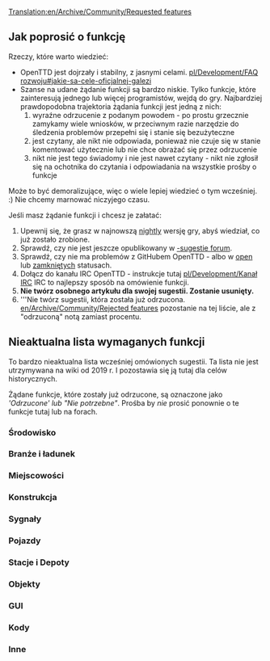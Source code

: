 [[Translation:en/Archive/Community/Requested features]]
 <!--{{outdated}}-->{{pl/Community/Nieaktualizowane}}




==Jak poprosić o funkcję==

Rzeczy, które warto wiedzieć:

* OpenTTD jest dojrzały i stabilny, z jasnymi celami. [[pl/Development/FAQ rozwoju#jakie-sa-cele-oficjalnej-galezi]]
* Szanse na udane żądanie funkcji są bardzo niskie. Tylko funkcje, które zainteresują jednego lub więcej programistów, wejdą do gry. Najbardziej prawdopodobna trajektoria żądania funkcji jest jedną z nich:
*# wyraźne odrzucenie z podanym powodem - po prostu grzecznie zamykamy wiele wniosków, w przeciwnym razie narzędzie do śledzenia problemów przepełni się i stanie się bezużyteczne
*# jest czytany, ale nikt nie odpowiada, ponieważ nie czuje się w stanie komentować użytecznie lub nie chce obrażać się przez odrzucenie
*# nikt nie jest tego świadomy i nie jest nawet czytany - nikt nie zgłosił się na ochotnika do czytania i odpowiadania na wszystkie prośby o funkcje

Może to być demoralizujące, więc o wiele lepiej wiedzieć o tym wcześniej. :) Nie chcemy marnować niczyjego czasu.

Jeśli masz żądanie funkcji i chcesz je załatać:
#Upewnij się, że grasz w najnowszą [[pl/Archive/Community/Wersje nightly|nightly]] wersję gry, abyś wiedział, co już zostało zrobione.
#Sprawdź, czy nie jest jeszcze opublikowany w [http://www.tt-forums.net/viewforum.php?f=32 -sugestie forum].
#Sprawdź, czy nie ma problemów z GitHubem OpenTTD - albo w [https://github.com/OpenTTD/OpenTTD/issues open] lub [https://github.com/OpenTTD/OpenTTD/issues?q=is%3Aissue+is%3Aclosed zamkniętych] statusach.
#Dołącz do kanału IRC OpenTTD - instrukcje tutaj [[pl/Development/Kanał IRC]] IRC to najlepszy sposób na omówienie funkcji.
#'''Nie twórz osobnego artykułu dla swojej sugestii. Zostanie usunięty.'''
#'''Nie twórz sugestii, która została już odrzucona. [[en/Archive/Community/Rejected features]] pozostanie na tej liście, ale z "odrzuconą" notą zamiast procentu.

==Nieaktualna lista wymaganych funkcji==

To bardzo nieaktualna lista wcześniej omówionych sugestii. Ta lista nie jest utrzymywana na wiki od 2019 r. I pozostawia się ją tutaj dla celów historycznych.

Żądane funkcje, które zostały już odrzucone, są oznaczone jako '''Odrzucone'  lub  "Nie potrzebne"''. Prośba by ''nie'' prosić ponownie o te funkcje tutaj lub na forach. 

===Środowisko===
{{en/Community/NewGRF/Rf header}}
{{en/Community/NewGRF/Rf|All Climates World|not needed|36764|Rejected}}
{{en/Community/NewGRF/Rf|Remove Trees|90%|49326|Latest version of patch is r20180}}
{{en/Community/NewGRF/Rf|Trees growth reduced|90%|45502|Latest version of patch is r20180}}
{{en/Community/NewGRF/Rf|Create Realistic Heightmap|50%|33956|Latest version of patch is r13922}}
{{en/Community/NewGRF/Rf|[[pl/Community/NewGRF/Wieczór|Day/Night Cycle]]|not needed|36929|Use [[pl/Manual/NewGRF|NewGRFs]]}}
{{en/Community/NewGRF/Rf|Grass on unused tracks|not needed|32285|Rejected}}
{{en/Community/NewGRF/Rf|Higher mountains in map|100%|40844|In trunk since r27010}}
{{en/Community/NewGRF/Rf|Improved Timetable Management|75%|39276|Latest version of patch is r17628}}
{{en/Community/NewGRF/Rf|Increase terraforming cost|not needed|8252|Use [[pl/Manual/NewGRF|NewGRFs]]}}
{{en/Community/NewGRF/Rf|Larger map sizes|100%|33137|4096x4096 in trunk since r26319, even larger maps are rejected}}
{{en/Community/NewGRF/Rf|More Map Settings (MMS)|50%|39899|Latest version of patch is r14439}}
{{en/Community/NewGRF/Rf|New Title Screen|100%|42044|Title screen is occasionally changed when releasing a new version}}
{{en/Community/NewGRF/Rf|Seasons|not needed|15487|NewGRF variable snowline supported since r9371}}
{{en/Community/NewGRF/Rf|Snow in temperate climate|not needed|24574|Rejected}}
{{en/Community/NewGRF/Rf|Tracking Viewport|75%|43473|Latest version of patch is r20082}}
{{en/Community/NewGRF/Rf|Underwater levels|50%|31576|Visible or not, Latest version of patch is r11127}}
{{en/Community/NewGRF/Rf|Weather|not needed|24574|Rejected}}
{{en/Community/NewGRF/Rf footer}}

===Branże i ładunek===
{{en/Community/NewGRF/Rf header}}
{{en/Community/NewGRF/Rf|Changes to the Original Industries|not needed|37049|Use [[pl/Manual/NewGRF|NewGRFs]]}}
{{en/Community/NewGRF/Rf|Industry budgets|not needed|30898|Rejected}}
{{en/Community/NewGRF/Rf|New Industry Closures|not needed|36653|Use [[pl/Manual/NewGRF|NewGRFs]]}}
{{en/Community/NewGRF/Rf|[[pl/Manual/Dystrybucja ładunku|Passenger and cargo distribution]]|100%|41992|Cargodest is dead.  Cargodist in trunk since r25361}}
{{en/Community/NewGRF/Rf footer}}

===Miejscowości===
{{en/Community/NewGRF/Rf header}}
{{en/Community/NewGRF/Rf|Colour Town Ratings|75%|42598|Indicate Town Rating with colour in Title, latest version of patch is r18684}}
{{en/Community/NewGRF/Rf|Limit town growth|50%|32083|Latest version of patch is r9894 (old!)}}
{{en/Community/NewGRF/Rf|Maximum Town Size|75%|35219|Very similar to patch above, latest version of patch is r15815}}
{{en/Community/NewGRF/Rf|Minimum Town Distance|75%|33625|Latest version of patch is r18656}}
{{en/Community/NewGRF/Rf|New Town Grid|50%|40922|Latest version of patch is r15096}}
{{en/Community/NewGRF/Rf footer}}

===Konstrukcja===
{{en/Community/NewGRF/Rf header}}
{{en/Community/NewGRF/Rf|Better statue placement|100%|49413| In trunk! r19206}}
{{en/Community/NewGRF/Rf|Copy and paste|10%|41259|Rejected only in its current form, latest version of patch is r22255}}
{{en/Community/NewGRF/Rf|[[en/Archive/Community/Custom Bridgeheads]]|not needed|20211|Rejected}}
{{en/Community/NewGRF/Rf|Diagonal clearing and leveling|100%|19311| In trunk since r21500}}
{{en/Community/NewGRF/Rf|Diagonal level crossings|50%|26584|4=Also see [http://www.tt-forums.net/viewtopic.php?t=26385 TTDPatch suggestion], latest version of patch is r5911 (V. old!)}}
{{en/Community/NewGRF/Rf|Diagonal roads, tunnels, bridges|0%|7104|}}
{{en/Community/NewGRF/Rf|Enhanced tunnels|not needed|36661|Rejected}}
{{en/Community/NewGRF/Rf|Limit flattening to sea level|not needed|32295|4=Rejected}}
{{en/Community/NewGRF/Rf|Minimise autosignal gaps|100%|35443|In trunk since r24129}}
{{en/Community/NewGRF/Rf|Bridges between any land level|not needed|43188|Rejected}}
{{en/Community/NewGRF/Rf|Non-instant construction|not needed|32301|Rejected}}
{{en/Community/NewGRF/Rf|Purchase land faster|75%|29495|Drag a box, latest version of patch is r19990}}
{{en/Community/NewGRF/Rf|Realistic Level Crossing|not needed|39830|Use [[pl/Manual/Sygnalizacja#sygnaly-trasy|Path Signals]]}}
{{en/Community/NewGRF/Rf|[[en/Shared Tracks]]|75%|34292|Latest version of patch is r12346.}}
{{en/Community/NewGRF/Rf|[[en/HackaLittleBit/Under Water Tunnels|Underwater tunnels]]|75%|41775|Latest version of patch is r19518}}
{{en/Community/NewGRF/Rf|Undo feature|not needed|38377|Rejected.}}
{{en/Community/NewGRF/Rf|Close adjacent level crossings|50%|46091|Latest version of patch is r18359}}
{{en/Community/NewGRF/Rf footer}}

===Sygnały===
{{en/Community/NewGRF/Rf header}}
{{en/Community/NewGRF/Rf|Long Reserve PBS Signal|not needed|42675|Rejected}}
{{en/Community/NewGRF/Rf|Priority Path Signal (PPS)|not needed|40393|Rejected}}
{{en/Community/NewGRF/Rf|Route markers|not needed|30118|Rejected}}
{{en/Community/NewGRF/Rf|[[en/HackaLittleBit/Tunnel Signals|Signals in tunnels and on bridges]]|75%|41260|Latest version of patch is r24024}}
{{en/Community/NewGRF/Rf|Traffic Lights|not needed|36261|Rejected}}
{{en/Community/NewGRF/Rf|Multi-Aspect Signals (MAS)|not needed|45304|Rejected}}
{{en/Community/NewGRF/Rf|Signal Extensions (SignalEx)|75%|45208|General support for complex signal extension (i.e., programmable). Latest version of patch is r17618}}
{{en/Community/NewGRF/Rf footer}}

===Pojazdy===
{{en/Community/NewGRF/Rf header}}
{{en/Community/NewGRF/Rf|More diesel smoke|100%|19896|In trunk since r20376}}
{{en/Community/NewGRF/Rf|Adjustable plane crash probability|not needed|32202|Rejected - use the cheat if necessary)}}
{{en/Community/NewGRF/Rf|Disable Train Reverse when waiting for too long|100%|40024|In trunk since r21962 (See also [[en/Community/Disable Train Reversing]])}}
{{en/Community/NewGRF/Rf|Easy conversion for different rail types|not needed|31622|Rejected}}
{{en/Community/NewGRF/Rf|Improved Breakdowns|75%|39518|Last version of patch is r19152}}
{{en/Community/NewGRF/Rf|Plane landing queues|75%|15502|Last version of the patch is r17510}}
{{en/Community/NewGRF/Rf|Ship Distance|50%|42758|Stop ships from going on top of each other, last version of patch is r16018}}
{{en/Community/NewGRF/Rf footer}}

===Stacje i Depoty===
{{en/Community/NewGRF/Rf header}}
{{en/Community/NewGRF/Rf|Airports built by parts|0%|29914|4=Look at [http://www.tt-forums.net/viewtopic.php?t=45654 NewGRF Airports] as well}}
{{en/Community/NewGRF/Rf|City owned airports|0%|20093|}}
{{en/Community/NewGRF/Rf|Close Airports|100%|33418|In trunk since r24127}}
{{en/Community/NewGRF/Rf|Display station coverage|0%|32363|}}
{{en/Community/NewGRF/Rf|Multi-track railway stations divided into platforms for improved vehicle ordering|not needed|46505|Rejected}}
{{en/Community/NewGRF/Rf|Drive through depots|not needed|42312|Rejected}}
{{en/Community/NewGRF/Rf|Infrastructure Sharing|75%|42254|}}
{{en/Community/NewGRF/Rf|Long train depots|not needed|34574|4=Use NewGRF [https://www.tt-forums.net/viewtopic.php?p=1191359#p1191359 Example]}}
{{en/Community/NewGRF/Rf|RV (Road Vehicle) Waypoints|not needed|33179|Rejected - one can use "go via" orders on drive through road stops instead since r12689}}
{{en/Community/NewGRF/Rf|Sloped Stations|50%|41433|}}
{{en/Community/NewGRF/Rf|Stations on bridges|not needed|40606|Rejected}}
{{en/Community/NewGRF/Rf|Trains through non-stop stations / Whistle boards|not needed|38015|Rejected}}
{{en/Community/NewGRF/Rf|Upgrade airports|90%|35867|4=Also see [http://www.tt-forums.net/viewtopic.php?t=28962 Replace Airport] thread}}
{{en/Community/NewGRF/Rf footer}}

===Objekty===
{{en/Community/NewGRF/Rf header}}
{{en/Community/NewGRF/Rf|Completely shore|90%|34401|}}
{{en/Community/NewGRF/Rf|NewObjects|100%|49783|Implemented in r20673}}
{{en/Community/NewGRF/Rf footer}}

===GUI===
{{en/Community/NewGRF/Rf header}}
{{en/Community/NewGRF/Rf|OpenTTD GUI Re-arrangement|50%|3826|Project Page: http://dev.openttdcoop.org/projects/openttd-gui}}
{{en/Community/NewGRF/Rf|Advanced expenses column|10%|31455|}}
{{en/Community/NewGRF/Rf|Better graphs|75%|31984|}}
{{en/Community/NewGRF/Rf|Clean up patch options|10%|32191|}}
{{en/Community/NewGRF/Rf|Configurable hotkeys|100%|38343|In trunk since r20055 and related commits}}
{{en/Community/NewGRF/Rf|[[en/Archive/Community/Font selection GUI]]|75%|29766|}}
{{en/Community/NewGRF/Rf|Improvement for GUI toolbar|0%|40843|}}
{{en/Community/NewGRF/Rf|Longer history of finances|not needed|21079|Rejected}}
{{en/Community/NewGRF/Rf|Multiplayer server list filtering|90%|43160|Latest version of patch is r22449.}}
{{en/Community/NewGRF/Rf|New Chat Window|50%|40927|}}
{{en/Community/NewGRF/Rf|New Station Building GUI|50%|41222|}}
{{en/Community/NewGRF/Rf|New Station GUI|50%|40419|}}
{{en/Community/NewGRF/Rf|NewGRF GUI Window 2|50%|35001|}}
{{en/Community/NewGRF/Rf|Toggle Terrain on Minimap|100%|42257|In trunk since r18665}}
{{en/Community/NewGRF/Rf footer}}

===Kody===
{{en/Community/NewGRF/Rf header}}
{{en/Community/NewGRF/Rf|Local authority doesn't reject you|90%|30807|}}
{{en/Community/NewGRF/Rf footer}}

===Inne===
{{en/Community/NewGRF/Rf header}}
{{en/Community/NewGRF/Rf|Leasing|not needed|49389|Rejected}}
{{en/Community/NewGRF/Rf|Adjustable day length|50%|42432}}
{{en/Community/NewGRF/Rf|Alphabetized openttd.cfg|50%|32164|}}
{{en/Community/NewGRF/Rf|Auto-download NewGrfs|not needed|32764|Use centralised [[pl/Archive/Community/Serwis Dodatków|Content Service]] (BaNaNaS) instead.}}
{{en/Community/NewGRF/Rf|Better save game naming convention|10%|32308}}
{{en/Community/NewGRF/Rf|Built-in goals|not needed|43698|Use GameScript}}
{{en/Community/NewGRF/Rf|Code optimizations|50%|32319|4=Train collision detection is slow. Also see [http://www.tt-forums.net/viewtopic.php?t=27925 here] (in trunk since r10111) and [http://www.tt-forums.net/viewtopic.php?p=594775#594775 here]}}
{{en/Community/NewGRF/Rf|Competitive Play|not needed|42572|Use GameScript}}
{{en/Community/NewGRF/Rf|Draw on Map|not needed|42784|Rejected}}
{{en/Community/NewGRF/Rf|Improved Loans|not needed|36184|Rejected}}
{{en/Community/NewGRF/Rf|Load/Save Company Info|50%|40457|Save information about companies and load it back}}
{{en/Community/NewGRF/Rf|More Conditional Orders|50%|38317|Latest version of patch is r27962 from 11th Jan 2018}}
{{en/Community/NewGRF/Rf|Multicore support|rejected|37064|}}
{{en/Community/NewGRF/Rf|New Sound Mixer|75%|37448|orudge}}
{{en/Community/NewGRF/Rf|OpenGL Blitter|50%|38151|}}
{{en/Community/NewGRF/Rf|[Real stock market]|not needed|69780|Rejected}}
{{en/Community/NewGRF/Rf|Station/track templates|not needed|25037|Rejected}}
{{en/Community/NewGRF/Rf footer}}